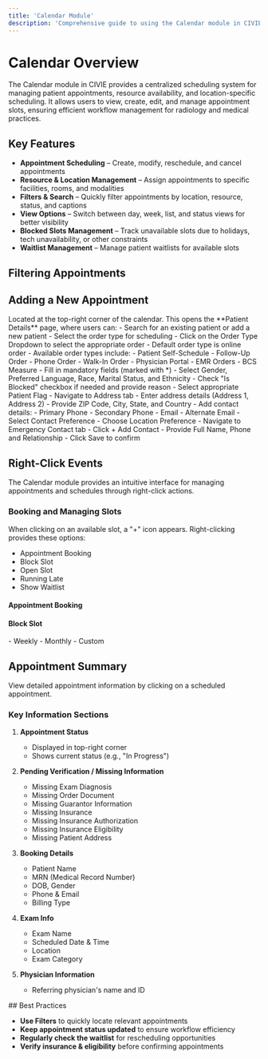 ```yaml
---
title: 'Calendar Module'
description: 'Comprehensive guide to using the Calendar module in CIVIE RIS'
---
```


# Calendar Overview

The Calendar module in CIVIE provides a centralized scheduling system for managing patient appointments, resource availability, and location-specific scheduling. It allows users to view, create, edit, and manage appointment slots, ensuring efficient workflow management for radiology and medical practices.

## Key Features

- **Appointment Scheduling** – Create, modify, reschedule, and cancel appointments
- **Resource & Location Management** – Assign appointments to specific facilities, rooms, and modalities
- **Filters & Search** – Quickly filter appointments by location, resource, status, and captions
- **View Options** – Switch between day, week, list, and status views for better visibility
- **Blocked Slots Management** – Track unavailable slots due to holidays, tech unavailability, or other constraints
- **Waitlist Management** – Manage patient waitlists for available slots

## Filtering Appointments

<Steps>
  <Step title="Open the Filters Panel on the left." />
  <Step title="Select the required Location and Resource." />
  <Step title="Choose the Appointment Status (e.g., Scheduled, Cancelled)." />
  <Step title="Modify Captions to display specific details on patient cards." />
  <Step title="Upon selecting filter fields, the calendar appointments are automatically filtered." />
  <Step title="To clear the applied filters, click Reset." />
</Steps>

## Adding a New Appointment

<Steps>
  <Step title="Click the + New Appointment button">
    Located at the top-right corner of the calendar. This opens the **Patient Details** page, where users can:
    - Search for an existing patient or add a new patient
    - Select the order type for scheduling
  </Step>

  <Step title="Access the Patient Details Form">
    - Click on the Order Type Dropdown to select the appropriate order
    - Default order type is online order
    - Available order types include:
      - Patient Self-Schedule
      - Follow-Up Order
      - Phone Order
      - Walk-In Order
      - Physician Portal
      - EMR Orders
      - BCS Measure
  </Step>

  <Step title="Enter Patient Information">
    - Fill in mandatory fields (marked with *)
    - Select Gender, Preferred Language, Race, Marital Status, and Ethnicity
    - Check "Is Blocked" checkbox if needed and provide reason
    - Select appropriate Patient Flag
  </Step>

  <Step title="Add Address Details">
    - Navigate to Address tab
    - Enter address details (Address 1, Address 2)
    - Provide ZIP Code, City, State, and Country
    - Add contact details:
      - Primary Phone
      - Secondary Phone
      - Email
      - Alternate Email
    - Select Contact Preference
    - Choose Location Preference
  </Step>

  <Step title="Enter Emergency Contact Information">
    - Navigate to Emergency Contact tab
    - Click + Add Contact
    - Provide Full Name, Phone and Relationship
    - Click Save to confirm
  </Step>
</Steps>

## Right-Click Events

The Calendar module provides an intuitive interface for managing appointments and schedules through right-click actions.

### Booking and Managing Slots

When clicking on an available slot, a "+" icon appears. Right-clicking provides these options:

- Appointment Booking
- Block Slot
- Open Slot
- Running Late
- Show Waitlist

#### Appointment Booking

<Steps>
  <Step title="Right-click on the + icon and select Appointment Booking" />
  <Step title="Complete the Appointment Booking pop-up form" />
  <Step title="Select existing patient or add new patient" />
  <Step title="Add Referring Physician" />
  <Step title="Search and add required exams" />
  <Step title="Review available documents" />
  <Step title="Click Submit to finalize" />
</Steps>

#### Block Slot

<Steps>
  <Step title="Right-click on the + icon and select Block Slot" />
  <Step title="Enter block slot title" />
  <Step title="Add description (optional)" />
  <Step title="Select occurrence type">
    - Weekly
    - Monthly
    - Custom
  </Step>
  <Step title="Set date and time range" />
  <Step title="Click Block to finalize" />
</Steps>

## Appointment Summary

View detailed appointment information by clicking on a scheduled appointment.

### Key Information Sections

1. **Appointment Status**
   - Displayed in top-right corner
   - Shows current status (e.g., "In Progress")

2. **Pending Verification / Missing Information**
   - Missing Exam Diagnosis
   - Missing Order Document
   - Missing Guarantor Information
   - Missing Insurance
   - Missing Insurance Authorization
   - Missing Insurance Eligibility
   - Missing Patient Address

3. **Booking Details**
   - Patient Name
   - MRN (Medical Record Number)
   - DOB, Gender
   - Phone & Email
   - Billing Type

4. **Exam Info**
   - Exam Name
   - Scheduled Date & Time
   - Location
   - Exam Category

5. **Physician Information**
   - Referring physician's name and ID

<Tip>
## Best Practices

- **Use Filters** to quickly locate relevant appointments
- **Keep appointment status updated** to ensure workflow efficiency
- **Regularly check the waitlist** for rescheduling opportunities
- **Verify insurance & eligibility** before confirming appointments
</Tip>